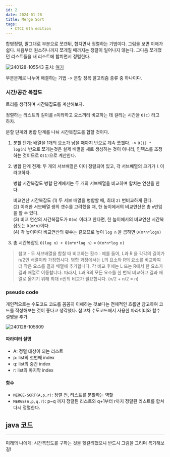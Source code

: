 ```yaml
---
id: 2
date: 2024-01-28
title: Merge Sort
tags:
  - CTCI 6th edition
---
```


합병정렬, 말그대로 부분으로 쪼갠뒤, 합치면서 정렬하는 기법이다.
그림을 보면 이해가 쉽다. 처음부터 원소하나까지 쪼개질 때까지는 정렬이 일어나지 않는다.
그다음 쪼개졌던 리스트들을 새 리스트에 합치면서 정렬한다.

![240128-105543](/posts/2-merge-sort/240128-105543.png)
출처: [여기](https://www.geeksforgeeks.org/merge-sort/)

부분문제로 나누어 해결하는 기법 -> 분할 정복 알고리즘 종류 중 하나이다.

### 시간/공간 복잡도
트리를 생각하며 시간복잡도를 계산해보자.

정렬하는 리스트의 길이를 `n`이라하고 요소끼리 비교하는 데 걸리는 시간을 `O(c)` 라고 하자.

분할 단계와 병합 단계를 나눠 시간복잡도를 합할 것이다.
1) 분할 단계: 배열을 1개의 요소가 남을 때까지 반으로 계속 쪼갠다. -> `O(1) * log(n)`
    반으로 쪼개는것은 실제 배열을 새로 생성하는 것이 아니라, 인덱스를 조정하는 것이므로 `O(1)`으로 계산한다.
2) 병합 단계
    전제: 두 개의 서브배열은 이미 정렬되어 있고, 각 서브배열의 크기가 `l` 이라고하자.

    병합 시간복잡도
    병합 단계에서는 두 개의 서브배열을 비교하며 합치는 연산을 한다.<br/>

    비교연산 시간복잡도
    (1) 두 서브 배열을 병합할 때, 최대 `2l` 번비교하게 된다.<br/>
    (2) 이러한 서브배열 쌍의 갯수를 고려했을 때, 한 높이에서의 비교연산은 총 `n`번임을 할 수 있다.<br/>
    (3) 비교 연산의 시간복잡도가 `O(m)` 이라고 한다면, 한 높이에서의 비교연산 시간복잡도는 `O(m*n)`이다.<br/>
    (4) 각 높이마다 비교연산의 횟수는 같으므로 높이 `log n` 을 곱하면 `O(m*n*logn)`<br/>

3) 총 시간복잡도
    `O(log n) + O(m*n*log n)` = `O(m*n*log n)`


> 참고 - 두 서브배열을 합칠 때 비교하는 횟수
: 예를 들어, L과 R 을 각각의 길이가 n/2인 배열이라 가정합시다.
병합 과정에서는 L의 요소와 R의 요소를 비교하여 더 작은 요소를 결과 배열에 추가합니다.
각 비교 후에는 L 또는 R에서 한 요소가 결과 배열로 이동합니다.
따라서, L과 R의 모든 요소를 한 번씩 비교하고 결과 배열로 옮기기 위해 최대 n번의 비교가 필요합니다. (n/2 + n/2 = n)


### pseudo code
개인적으로는 수도코드 코드를 꼼꼼히 이해하는 것보다는 전체적인 흐름만 참고하여 코드를 작성해보는 것이 좋다고 생각했다. 참고차 수도코드에서 사용한 파라미터와 함수 설명을 추가.

![240128-105609](/posts/2-merge-sort/240128-105609.png)

#### 파라미터 설명
- A: 정렬 대상이 되는 리스트
- p: list의 첫번째 index
- q: list의 중간 index
- r: list의 마지막 index

#### 함수 
- `MERGE-SORT(A,p,r)`: 정렬 전, 리스트를 분할하는 역할
- `MERGE(A,p,q,r)`: p~q 까지 정렬된 리스트와 q+1부터 r까지 정렬된 리스트를 합쳐 다시 정렬한다.

## java 코드



<div>
    <Gist id={"5b85601237efa5a8dcd2a0082adaaf20"}/>
</div>


---

미래의 나에게: 시간복잡도를 구하는 것을 헷갈려했으니 반드시 그림을 그리며 복기해보길!